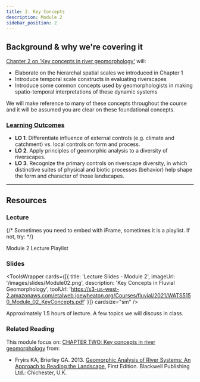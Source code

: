 ```yaml
---
title: 2. Key Concepts
description: Module 2
sidebar_position: 2
---
```





## Background & why we're covering it

 [Chapter 2 on  'Key concepts in river geomorphology'](https://ebookcentral-proquest-com.dist.lib.usu.edu/lib/usu/reader.action?docID=1032536&ppg=25) will:
 - Elaborate on the hierarchal spatial scales we introduced in Chapter 1
 - Introduce temporal scale constructs  in evaluating riverscapes
 - Introduce some common concepts used by geomorphologists in making spatio-temporal interpretations of these dynamic systems

We will make reference to many of these concepts throughout the course and it will be assumed you are clear on these foundational concepts. 

### [Learning Outcomes](/syllabus/#course-objectives)

- **LO 1**. Differentiate influence of external controls (e.g. climate and catchment) vs. local controls on form and process. 
- **LO 2**. Apply principles of geomorphic analysis to a diversity of riverscapes.
- **LO 3**. Recognize the primary controls on riverscape diversity, in which distinctive suites of physical and biotic processes (behavior) help shape the form and character of those landscapes. 

   

------


## Resources 

### Lecture

{/* Sometimes you need to embed with iFrame, sometimes it is a playlist. If not, try:
<Youtube id="A0gm-b6xsog?si=yGpQW8Xb9Gi31MfI" caption="Joe's Module 1 Lecture"/> 
*/}

<YouTubeEmbed videoId="PL0ZiZg4rilzL_JtW9FRZG90DIdqe9sqMh" />

Module 2 Lecture Playlist
### Slides

<ToolsWrapper
  cards={[{
    title: 'Lecture Slides - Module 2',
    imageUrl: '/images/slides/Module02.png',
    description: 'Key Concepts in Fluvial Geomorphology',
    toolUrl: 'https://s3-us-west-2.amazonaws.com/etalweb.joewheaton.org/Courses/fluvial/2021/WATS5150_Module_02_KeyConcepts.pdf'
  }]}
  cardsize="sm"
/>

Approximately 1.5 hours of lecture. A few topics we will discuss in class. 
      
### Related Reading


This module focus on: [CHAPTER TWO: Key concepts in river geomorphology](https://ebookcentral-proquest-com.dist.lib.usu.edu/lib/usu/reader.action?docID=1032536&ppg=25) from:
- Fryirs KA, Brierley GA. 2013. [Geomorphic Analysis of River Systems: An Approach to Reading the Landscape](https://www.wiley.com/en-au/Geomorphic+Analysis+of+River+Systems%3A+An+Approach+to+Reading+the+Landscape-p-9781405192743), First Edition.  Blackwell Publishing Ltd.: Chichester, U.K.




